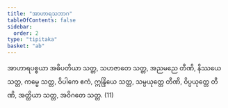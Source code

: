```yaml
---
title: "အာဟာရသဘာဂ"
tableOfContents: false
sidebar:
  order: 2
type: "tipitaka"
basket: "ab"
---
```



<DynamicBreadcrumb />

<Division number="342">

<Paragraph number="1071">
အာဟာရပစ္စယာ အဓိပတိယာ သတ္တ, သဟဇာတေ သတ္တ, အညမညေ တီဏိ, နိဿယေ သတ္တ, ကမ္မေ သတ္တ, ဝိပါကေ ဧကံ, ဣန္ဒြိယေ သတ္တ, သမ္ပယုတ္တေ တီဏိ, ဝိပ္ပယုတ္တေ တီဏိ, အတ္ထိယာ သတ္တ, အဝိဂတေ သတ္တ. (11)
</Paragraph>
</Division>